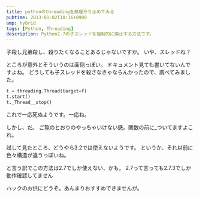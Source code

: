 ```yaml
---
title: pythonのthreadingを無理やり止めてみる
pubtime: 2013-01-02T18:16+0900
amp: hybrid
tags: [Python, Threading]
description: Python2.7の子スレッドを強制的に停止する方法です。
---
```


子殺し兄弟殺し、殺りたくなることあるじゃないですか。
いや、スレッドね？

ところが意外とそういうのは面倒っぽい。
ドキュメント見ても書いてないんですよね。
どうしても子スレッドを殺さなきゃならんかったので、調べてみました。

``` python
t = threading.Thread(target=f)
t.start()
t._Thread__stop()
```
これで一応死ぬようです。一応ね。

しかし、だ。
ご覧のとおりのやっちゃいけない感。関数の前に_ついてますよこれ。

試して見たところ、どうやら3.2では使えないようです。
というか、それ以前に色々構造が違うっぽいね。

と言う訳でこの方法は2.7でしか使えない、かも。
2.7って言っても2.7.3でしか動作確認してません

ハックのお供にどうぞ。あんまりおすすめできませんが。
